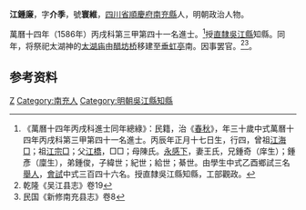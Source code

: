 {{明清人物信息框
| 姓名 = 江鍾廉
| 原名 =
| 圖片名稱= 
| 圖片大小 =
| 圖片說明 = 
| 最高職務 = 直隸吳江縣知縣
| 國家 = 大明 
| 爵位 =
| 籍貫 = [[四川省|四川省]][[順慶府|順慶府]][[南充縣|南充縣]]
| 族裔 = 
| 旗籍 = 
| 字號 = 
| 諡號 =
| 出生日期 = 丙辰年正月十七日
| 出生地點 =
| 逝世日期 = 
| 逝世地點 =
| 墓葬 =
| 配偶 = 王氏
| 親屬 = 曾祖[[江海□|江海□]]，祖[[江宗□|江宗□]]，父[[江橋|江橋]]，母陳氏
| 出身 =
* 萬曆十四年丙戌科進士
| 經歷 =
| 著作 =  
}}
'''江鍾廉'''{{BD|1557年||？||J}}，字'''介季'''，號'''寰維'''，[[四川省|四川省]][[順慶府|順慶府]][[南充縣|南充縣]]人，明朝政治人物。

萬曆十四年（1586年）丙戌科第三甲第四十一名進士。<ref>《萬曆十四年丙戌科進士同年總綠》：民籍，治《[[春秋|春秋]]》，年三十歲中式萬曆十四年丙戌科第三甲第四十一名進士。丙辰年正月十七日生，行四，曾祖[[江海□|江海□]]；祖[[江宗□|江宗□]]；父[[江橋|江橋]]，□□；母陳氏。[[永感下|永感下]]，妻王氏，兄鍾奇（庠生）；鍾彥（廩生），弟鍾俊，子緯世；紀世；給世；綦世。由學生中式乙酉鄉試三名[[舉人|舉人]]，[[會試|會試]]中式三百四十六名。授直隸吳江縣知縣，工部觀政。</ref>授[[南直隸|直隸]][[吳江縣|吳江縣]]知縣。同年，将祭祀太湖神的[[太湖庙|太湖庙]]由[[醋坊桥|醋坊桥]]移建至[[垂虹亭|垂虹亭]]南。因事罢官。<ref>乾隆《吴江县志》卷19</ref><ref>民国《新修南充县志》卷8</ref>。

== 参考资料 ==
{{reflist}}

{{明朝人物小作品}}
{{萬曆十四年丙戌科殿试金榜}}

{{Authority control}}

{{DEFAULTSORT:Jiang江}}

[[Category:江姓|Z]]
[[Category:南充人|Category:南充人]]
[[Category:明朝吳江縣知縣|Category:明朝吳江縣知縣]]